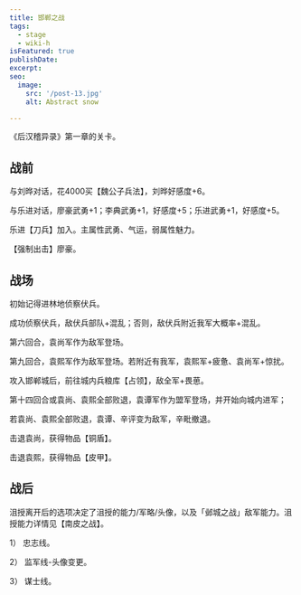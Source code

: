 ```yaml
---
title: 邯郸之战
tags:
  - stage
  - wiki-h
isFeatured: true
publishDate: 
excerpt: 
seo:
  image:
    src: '/post-13.jpg'
    alt: Abstract snow

---
```



《后汉稽异录》第一章的关卡。

<h2  class='section-title'>战前</h2>

与刘晔对话，花4000买【魏公子兵法】，刘晔好感度+6。

与乐进对话，廖豪武勇+1；李典武勇+1，好感度+5；乐进武勇+1，好感度+5。

乐进【刀兵】加入。主属性武勇、气运，弱属性魅力。

【强制出击】廖豪。

<h2  class='section-title'>战场</h2>

初始记得进林地侦察伏兵。

成功侦察伏兵，敌伏兵部队+混乱；否则，敌伏兵附近我军大概率+混乱。

第六回合，袁尚军作为敌军登场。

第九回合，袁熙军作为敌军登场。若附近有我军，袁熙军+疲惫、袁尚军+惊扰。

攻入邯郸城后，前往城内兵粮库【占领】，敌全军+畏葸。

第十四回合或袁尚、袁熙全部败退，袁谭军作为盟军登场，并开始向城内进军；

若袁尚、袁熙全部败退，袁谭、辛评变为敌军，辛毗撤退。

击退袁尚，获得物品【铜盾】。

击退袁熙，获得物品【皮甲】。

<h2  class='section-title'>战后</h2>

沮授离开后的选项决定了沮授的能力/军略/头像，以及「邺城之战」敌军能力。沮授能力详情见【南皮之战】。

1）	忠志线。

2）	监军线-头像变更。

3）	谋士线。
